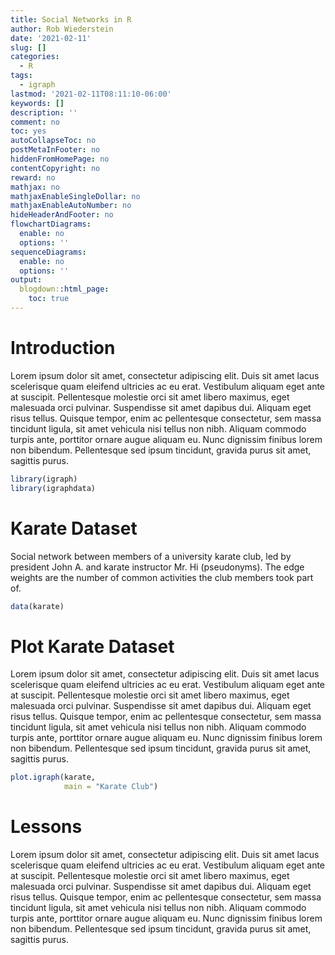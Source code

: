 ```yaml
---
title: Social Networks in R
author: Rob Wiederstein
date: '2021-02-11'
slug: []
categories:
  - R
tags:
  - igraph
lastmod: '2021-02-11T08:11:10-06:00'
keywords: []
description: ''
comment: no
toc: yes
autoCollapseToc: no
postMetaInFooter: no
hiddenFromHomePage: no
contentCopyright: no
reward: no
mathjax: no
mathjaxEnableSingleDollar: no
mathjaxEnableAutoNumber: no
hideHeaderAndFooter: no
flowchartDiagrams:
  enable: no
  options: ''
sequenceDiagrams:
  enable: no
  options: ''
output:
  blogdown::html_page:
    toc: true
---
```


# Introduction

Lorem ipsum dolor sit amet, consectetur adipiscing elit. Duis sit amet lacus scelerisque quam eleifend ultricies ac eu erat. Vestibulum aliquam eget ante at suscipit. Pellentesque molestie orci sit amet libero maximus, eget malesuada orci pulvinar. Suspendisse sit amet dapibus dui. Aliquam eget risus tellus. Quisque tempor, enim ac pellentesque consectetur, sem massa tincidunt ligula, sit amet vehicula nisi tellus non nibh. Aliquam commodo turpis ante, porttitor ornare augue aliquam eu. Nunc dignissim finibus lorem non bibendum. Pellentesque sed ipsum tincidunt, gravida purus sit amet, sagittis purus.

```r
library(igraph)
library(igraphdata)

```

# Karate Dataset

Social network between members of a university karate club, led by president John A. and karate instructor Mr. Hi (pseudonyms).  The edge weights are the number of common activities the club members took part of.

```r
data(karate)
```

# Plot Karate Dataset

Lorem ipsum dolor sit amet, consectetur adipiscing elit. Duis sit amet lacus scelerisque quam eleifend ultricies ac eu erat. Vestibulum aliquam eget ante at suscipit. Pellentesque molestie orci sit amet libero maximus, eget malesuada orci pulvinar. Suspendisse sit amet dapibus dui. Aliquam eget risus tellus. Quisque tempor, enim ac pellentesque consectetur, sem massa tincidunt ligula, sit amet vehicula nisi tellus non nibh. Aliquam commodo turpis ante, porttitor ornare augue aliquam eu. Nunc dignissim finibus lorem non bibendum. Pellentesque sed ipsum tincidunt, gravida purus sit amet, sagittis purus.

```r
plot.igraph(karate,
            main = "Karate Club")
```

# Lessons

Lorem ipsum dolor sit amet, consectetur adipiscing elit. Duis sit amet lacus scelerisque quam eleifend ultricies ac eu erat. Vestibulum aliquam eget ante at suscipit. Pellentesque molestie orci sit amet libero maximus, eget malesuada orci pulvinar. Suspendisse sit amet dapibus dui. Aliquam eget risus tellus. Quisque tempor, enim ac pellentesque consectetur, sem massa tincidunt ligula, sit amet vehicula nisi tellus non nibh. Aliquam commodo turpis ante, porttitor ornare augue aliquam eu. Nunc dignissim finibus lorem non bibendum. Pellentesque sed ipsum tincidunt, gravida purus sit amet, sagittis purus.